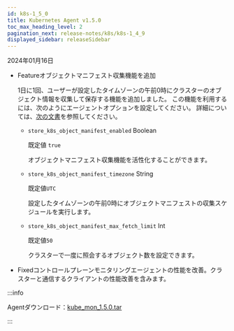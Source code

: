 ```yaml
---
id: k8s-1_5_0
title: Kubernetes Agent v1.5.0
toc_max_heading_level: 2
pagination_next: release-notes/k8s/k8s-1_4_9
displayed_sidebar: releaseSidebar
---
```


2024年01月16日

- <Status>Feature</Status>オブジェクトマニフェスト収集機能を追加

  1日に1回、ユーザーが設定したタイムゾーンの午前0時にクラスターのオブジェクト情報を収集して保存する機能を追加しました。 この機能を利用するには、次のようにエージェントオプションを設定してください。 詳細については、[次の文書](../../kubernetes/object-manifest)を参照してください。

  - `store_k8s_object_manifest_enabled` <span class='type'>Boolean</span>

    既定値 `true`

    オブジェクトマニフェスト収集機能を活性化することができます。

  - `store_k8s_object_manifest_timezone` <span class='type'>String</span>

    既定値`UTC`

    設定したタイムゾーンの午前0時にオブジェクトマニフェストの収集スケジュールを実行します。

  - `store_k8s_object_manifest_max_fetch_limit` <span class='type'>Int</span>

    既定値`50`

    クラスターで一度に照会するオブジェクト数を設定できます。

- <Status>Fixed</Status>コントロールプレーンモニタリングエージェントの性能を改善。クラスターと通信するクライアントの性能改善を含みます。

:::info

Agentダウンロード：[kube_mon_1.5.0.tar](https://repo.whatap.io/docker/kube_mon_1.5.0.tar)

:::
